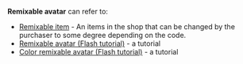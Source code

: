 '''Remixable avatar''' can refer to:

*[[Remixable item]] - An items in the shop that can be changed by the purchaser to some degree depending on the code.
*[[Remixable avatar (Flash tutorial)]] - a tutorial
*[[Color remixable avatar (Flash tutorial)]] - a tutorial

{{disambig}}